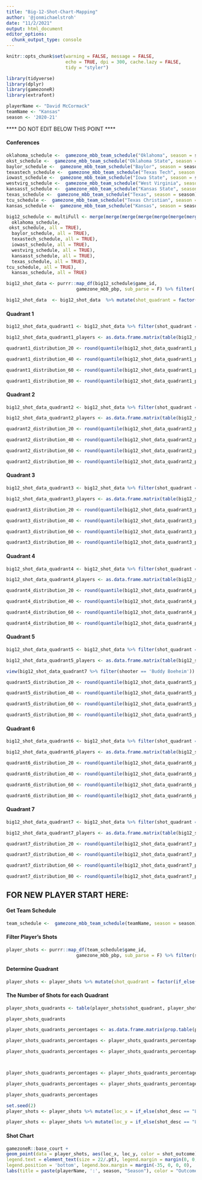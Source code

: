 ```yaml
---
title: "Big-12-Shot-Chart-Mapping"
author: '@jonmichaelstroh'
date: "11/2/2021"
output: html_document
editor_options: 
  chunk_output_type: console
---
```


```r
knitr::opts_chunk$set(warning = FALSE, message = FALSE, 
                      echo = TRUE, dpi = 300, cache.lazy = FALSE,
                      tidy = "styler")
```

```r
library(tidyverse)
library(dplyr)
library(gamezoneR)
library(extrafont)
```

```r
playerName <- "David McCormack"
teamName <- "Kansas"
season <- '2020-21'
```

**** DO NOT EDIT BELOW THIS POINT ****

#### Conferences

```r
oklahoma_schedule <-  gamezone_mbb_team_schedule("Oklahoma", season = season)
okst_schedule <-  gamezone_mbb_team_schedule("Oklahoma State", season = season)
baylor_schedule <-  gamezone_mbb_team_schedule("Baylor", season = season)
texastech_schedule <-  gamezone_mbb_team_schedule("Texas Tech", season = season)
iowast_schedule <-  gamezone_mbb_team_schedule("Iowa State", season = season)
westvirg_schedule <-  gamezone_mbb_team_schedule("West Virginia", season = season)
kansasst_schedule <-  gamezone_mbb_team_schedule("Kansas State", season = season)
texas_schedule <-  gamezone_mbb_team_schedule("Texas", season = season)
tcu_schedule <-  gamezone_mbb_team_schedule("Texas Christian", season = season)
kansas_schedule <-  gamezone_mbb_team_schedule("Kansas", season = season)

big12_schedule <- multiFull <- merge(merge(merge(merge(merge(merge(merge(merge(merge(
  oklahoma_schedule,
 okst_schedule, all = TRUE),
  baylor_schedule, all = TRUE),
  texastech_schedule, all = TRUE),
  iowast_schedule, all = TRUE),
  westvirg_schedule, all = TRUE),
  kansasst_schedule, all = TRUE),
  texas_schedule, all = TRUE),
tcu_schedule, all = TRUE),
  kansas_schedule, all = TRUE)
```

```r
big12_shot_data <- purrr::map_df(big12_schedule$game_id, 
                          gamezone_mbb_pbp, sub_parse = F) %>% filter(!is.na(loc_x))
```

```r
big12_shot_data  <- big12_shot_data  %>% mutate(shot_quadrant = factor(if_else(loc_x >= 21 & loc_x <= 25 & ((loc_y - 5.25)^2 + (25 - loc_x)^2 <= 16), "Q1", if_else(loc_x > 25 & loc_x <= 29 & ((loc_y - 5.25)^2 + (loc_x - 25)^2 <= 16), "Q1", if_else(loc_x >= 19 & loc_x <= 31 & loc_y <= 19, "Q2", if_else(loc_x <= 12.5 & three_pt == TRUE, "Q5", if_else(loc_x > 12.5 & loc_x < 37.5 & three_pt == TRUE, "Q6", if_else(loc_x >= 37.5 & three_pt == TRUE, "Q7", if_else(loc_x <= 25, "Q3", if_else(loc_x > 25, "Q4", "NA"))))))))))
```

#### Quadrant 1

```r
big12_shot_data_quadrant1 <- big12_shot_data %>% filter(shot_quadrant == "Q1")

big12_shot_data_quadrant1_players <- as.data.frame.matrix(table(big12_shot_data_quadrant1$shooter, big12_shot_data_quadrant1$shot_outcome)) %>% filter(made + missed >= 15) %>% mutate(shooting_percent = (made/(made + missed)) * 100)
```

```r
quadrant1_distribution_20 <- round(quantile(big12_shot_data_quadrant1_players$shooting_percent, c(.2)), digits = 3)

quadrant1_distribution_40 <- round(quantile(big12_shot_data_quadrant1_players$shooting_percent, c(.4)), digits = 3)

quadrant1_distribution_60 <- round(quantile(big12_shot_data_quadrant1_players$shooting_percent, c(.6)), digits = 3)

quadrant1_distribution_80 <- round(quantile(big12_shot_data_quadrant1_players$shooting_percent, c(.8)), digits = 3)
```

#### Quadrant 2

```r
big12_shot_data_quadrant2 <- big12_shot_data %>% filter(shot_quadrant == "Q2")

big12_shot_data_quadrant2_players <- as.data.frame.matrix(table(big12_shot_data_quadrant2$shooter, big12_shot_data_quadrant2$shot_outcome)) %>% filter(made + missed >= 5) %>% mutate(shooting_percent = (made/(made + missed)) * 100)
```

```r
quadrant2_distribution_20 <- round(quantile(big12_shot_data_quadrant2_players$shooting_percent, c(.2)), digits = 3)

quadrant2_distribution_40 <- round(quantile(big12_shot_data_quadrant2_players$shooting_percent, c(.4)), digits = 3)

quadrant2_distribution_60 <- round(quantile(big12_shot_data_quadrant2_players$shooting_percent, c(.6)), digits = 3)

quadrant2_distribution_80 <- round(quantile(big12_shot_data_quadrant2_players$shooting_percent, c(.8)), digits = 3)
```

#### Quadrant 3

```r
big12_shot_data_quadrant3 <- big12_shot_data %>% filter(shot_quadrant == "Q3")

big12_shot_data_quadrant3_players <- as.data.frame.matrix(table(big12_shot_data_quadrant3$shooter, big12_shot_data_quadrant3$shot_outcome)) %>% filter(made + missed >= 5) %>% mutate(shooting_percent = (made/(made + missed)) * 100)
```

```r
quadrant3_distribution_20 <- round(quantile(big12_shot_data_quadrant3_players$shooting_percent, c(.2)), digits = 3)

quadrant3_distribution_40 <- round(quantile(big12_shot_data_quadrant3_players$shooting_percent, c(.4)), digits = 3)

quadrant3_distribution_60 <- round(quantile(big12_shot_data_quadrant3_players$shooting_percent, c(.6)), digits = 3)

quadrant3_distribution_80 <- round(quantile(big12_shot_data_quadrant3_players$shooting_percent, c(.8)), digits = 3)
```

#### Quadrant 4

```r
big12_shot_data_quadrant4 <- big12_shot_data %>% filter(shot_quadrant == "Q4")

big12_shot_data_quadrant4_players <- as.data.frame.matrix(table(big12_shot_data_quadrant4$shooter, big12_shot_data_quadrant4$shot_outcome)) %>% filter(made + missed >= 5) %>% mutate(shooting_percent = (made/(made + missed)) * 100)
```

```r
quadrant4_distribution_20 <- round(quantile(big12_shot_data_quadrant4_players$shooting_percent, c(.2)), digits = 3)

quadrant4_distribution_40 <- round(quantile(big12_shot_data_quadrant4_players$shooting_percent, c(.4)), digits = 3)

quadrant4_distribution_60 <- round(quantile(big12_shot_data_quadrant4_players$shooting_percent, c(.6)), digits = 3)

quadrant4_distribution_80 <- round(quantile(big12_shot_data_quadrant4_players$shooting_percent, c(.8)), digits = 3)
```

#### Quadrant 5

```r
big12_shot_data_quadrant5 <- big12_shot_data %>% filter(shot_quadrant == "Q5")

big12_shot_data_quadrant5_players <- as.data.frame.matrix(table(big12_shot_data_quadrant5$shooter, big12_shot_data_quadrant5$shot_outcome)) %>% filter(made + missed >= 5) %>% mutate(shooting_percent = (made/(made + missed)) * 100)

view(big12_shot_data_quadrant7 %>% filter(shooter == 'Buddy Boeheim'))
```

```r
quadrant5_distribution_20 <- round(quantile(big12_shot_data_quadrant5_players$shooting_percent, c(.2)), digits = 3)

quadrant5_distribution_40 <- round(quantile(big12_shot_data_quadrant5_players$shooting_percent, c(.4)), digits = 3)

quadrant5_distribution_60 <- round(quantile(big12_shot_data_quadrant5_players$shooting_percent, c(.6)), digits = 3)

quadrant5_distribution_80 <- round(quantile(big12_shot_data_quadrant5_players$shooting_percent, c(.8)), digits = 3)
```

#### Quadrant 6

```r
big12_shot_data_quadrant6 <- big12_shot_data %>% filter(shot_quadrant == "Q6")

big12_shot_data_quadrant6_players <- as.data.frame.matrix(table(big12_shot_data_quadrant6$shooter, big12_shot_data_quadrant6$shot_outcome)) %>% filter(made + missed >= 5) %>% mutate(shooting_percent = (made/(made + missed)) * 100)
```

```r
quadrant6_distribution_20 <- round(quantile(big12_shot_data_quadrant6_players$shooting_percent, c(.2)), digits = 3)

quadrant6_distribution_40 <- round(quantile(big12_shot_data_quadrant6_players$shooting_percent, c(.4)), digits = 3)

quadrant6_distribution_60 <- round(quantile(big12_shot_data_quadrant6_players$shooting_percent, c(.6)), digits = 3)

quadrant6_distribution_80 <- round(quantile(big12_shot_data_quadrant6_players$shooting_percent, c(.8)), digits = 3)
```

#### Quadrant 7

```r
big12_shot_data_quadrant7 <- big12_shot_data %>% filter(shot_quadrant == "Q7")

big12_shot_data_quadrant7_players <- as.data.frame.matrix(table(big12_shot_data_quadrant7$shooter, big12_shot_data_quadrant7$shot_outcome)) %>% filter(made + missed >= 5) %>% mutate(shooting_percent = (made/(made + missed)) * 100)
```

```r
quadrant7_distribution_20 <- round(quantile(big12_shot_data_quadrant7_players$shooting_percent, c(.2)), digits = 3)

quadrant7_distribution_40 <- round(quantile(big12_shot_data_quadrant7_players$shooting_percent, c(.4)), digits = 3)

quadrant7_distribution_60 <- round(quantile(big12_shot_data_quadrant7_players$shooting_percent, c(.6)), digits = 3)

quadrant7_distribution_80 <- round(quantile(big12_shot_data_quadrant7_players$shooting_percent, c(.8)), digits = 3)
```

## FOR NEW PLAYER START HERE:

#### Get Team Schedule

```r
team_schedule <-  gamezone_mbb_team_schedule(teamName, season = season)
```

#### Filter Player's Shots

```r
player_shots <- purrr::map_df(team_schedule$game_id, 
                          gamezone_mbb_pbp, sub_parse = F) %>% filter(shooter == playerName)
```

#### Determine Quadrant

```r
player_shots <- player_shots %>% mutate(shot_quadrant = factor(if_else(loc_x >= 21 & loc_x <= 25 & ((loc_y - 5.25)^2 + (25 - loc_x)^2 <= 16), "Q1", if_else(loc_x > 25 & loc_x <= 29 & ((loc_y - 5.25)^2 + (loc_x - 25)^2 <= 16), "Q1", if_else(loc_x >= 19 & loc_x <= 31 & loc_y <= 19, "Q2", if_else(loc_x <= 12.5 & three_pt == TRUE, "Q5", if_else(loc_x > 12.5 & loc_x < 37.5 & three_pt == TRUE, "Q6", if_else(loc_x >= 37.5 & three_pt == TRUE, "Q7", if_else(loc_x <= 25, "Q3", if_else(loc_x > 25, "Q4", "NA"))))))))))
```

#### The Number of Shots for each Quadrant

```r
player_shots_quadrants <- table(player_shots$shot_quadrant, player_shots$shot_outcome)

player_shots_quadrants
```

```r
player_shots_quadrants_percentages <- as.data.frame.matrix(prop.table(player_shots_quadrants, 1) * 100)

player_shots_quadrants_percentages <- player_shots_quadrants_percentages %>% mutate(Quadrant = 1:nrow(player_shots_quadrants_percentages))

player_shots_quadrants_percentages <- player_shots_quadrants_percentages %>% mutate(color = if_else(Quadrant == 1,if_else(made < quadrant1_distribution_20, "#1a1aff", if_else(made < quadrant1_distribution_40, "#0099ff", if_else(made < quadrant1_distribution_60, "#737373", if_else(made < quadrant1_distribution_80, "#ff8080", "#ff0000")))), if_else(Quadrant == 2,if_else(made < quadrant2_distribution_20, "#1a1aff", if_else(made < quadrant2_distribution_40, "#0099ff", if_else(made < quadrant2_distribution_60, "#737373", if_else(made < quadrant2_distribution_80, "#ff8080", "#ff0000")))), if_else(Quadrant == 3,if_else(made < quadrant3_distribution_20, "#1a1aff", if_else(made < quadrant3_distribution_40, "#0099ff", if_else(made < quadrant3_distribution_60, "#737373", if_else(made < quadrant3_distribution_80, "#ff8080", "#ff0000")))), if_else(Quadrant == 4,if_else(made < quadrant4_distribution_20, "#1a1aff", if_else(made < quadrant4_distribution_40, "#0099ff", if_else(made < quadrant4_distribution_60, "#737373", if_else(made < quadrant4_distribution_80, "#ff8080", "#ff0000")))), if_else(Quadrant == 5,if_else(made < quadrant5_distribution_20, "#1a1aff", if_else(made < quadrant5_distribution_40, "#0099ff", if_else(made < quadrant5_distribution_60, "#737373", if_else(made < quadrant5_distribution_80, "#ff8080", "#ff0000")))), if_else(Quadrant == 6,if_else(made < quadrant6_distribution_20, "#1a1aff", if_else(made < quadrant6_distribution_40, "#0099ff", if_else(made < quadrant6_distribution_60, "#737373", if_else(made < quadrant6_distribution_80, "#ff8080", "#ff0000")))), if_else(Quadrant == 7,if_else(made < quadrant7_distribution_20, "#1a1aff", if_else(made < quadrant7_distribution_40, "#0099ff", if_else(made < quadrant7_distribution_60, "#737373", if_else(made < quadrant7_distribution_80, "#ff8080", "#ff0000")))), "NA"))))))))



player_shots_quadrants_percentages <- player_shots_quadrants_percentages %>% mutate(made = round(made), digits = 0) %>% mutate(made = paste0(made,"%"))

player_shots_quadrants_percentages <- player_shots_quadrants_percentages [1:4,]

player_shots_quadrants_percentages
```

```r
set.seed(2)
player_shots <- player_shots %>% mutate(loc_x = if_else(shot_desc == "Layup Shot" & play_id < 250, loc_x + runif(1, -2, 2), if_else(shot_desc == "Layup Shot" & play_id < 500, loc_x + runif(1, -2, 2), if_else(shot_desc == "Layup Shot" & play_id < 750, loc_x + runif(1, -2, 2), if_else(shot_desc == "Layup Shot", loc_x + runif(1, -2, 2), loc_x)))))

player_shots <- player_shots %>% mutate(loc_y = if_else(shot_desc == "Layup Shot" & play_id < 250, loc_y + runif(1, -1, 2), if_else(shot_desc == "Layup Shot" & play_id < 500, loc_y + runif(1, -1, 2), if_else(shot_desc == "Layup Shot" & play_id < 750, loc_y + runif(1, -1, 2), if_else(shot_desc == "Layup Shot", loc_y + runif(1, -1, 2), loc_y)))))
```

#### Shot Chart

```r
gamezoneR::base_court +
geom_point(data = player_shots, aes(loc_x, loc_y, color = shot_outcome), alpha = 0.6) + scale_color_manual(breaks = c("made", "missed"), values=c('#E8000D', "black")) + geom_text(data = player_shots_quadrants_percentages, x = 22.8, y = 5.2, fontface = "bold", color = player_shots_quadrants_percentages$color, size = 3, aes(label = ifelse(Quadrant == 1, as.character(made),""))) + geom_text(data = player_shots_quadrants_percentages, x = 27, y = 18, fontface = "bold", color = player_shots_quadrants_percentages$color, size = 3, aes(label = ifelse(Quadrant == 2, as.character(made),""))) + geom_text(data = player_shots_quadrants_percentages, x = 16, y = 16, fontface = "bold", color = player_shots_quadrants_percentages$color, size = 3, aes(label = ifelse(Quadrant == 3, as.character(made),""))) + geom_text(data = player_shots_quadrants_percentages, x = 35, y = 12, fontface = "bold", color = player_shots_quadrants_percentages$color, size = 3, aes(label = ifelse(Quadrant == 4, as.character(made),""))) + geom_text(data = player_shots_quadrants_percentages, x = 6, y = 25, fontface = "bold", color = player_shots_quadrants_percentages$color, size = 3, aes(label = ifelse(Quadrant == 5, as.character(made),""))) + geom_text(data = player_shots_quadrants_percentages, x = 23.25, y = 32.25, fontface = "bold", color = player_shots_quadrants_percentages$color, size = 3, aes(label = ifelse(Quadrant == 6, as.character(made),"")))  + geom_text(data = player_shots_quadrants_percentages, x = 48.5, y = 15, fontface = "bold", color = player_shots_quadrants_percentages$color, size = 3, aes(label = ifelse(Quadrant == 7, as.character(made),""))) + theme(plot.background = element_rect(fill = '#FFC82D'), text=element_text(size=16,  family="Myanmar Text"), legend.spacing.x = grid::unit(0, 'cm'),  plot.title = element_text(face = "bold", hjust = 0.5, size = 25/.pt, margin = margin(0, 0, 5, 0)), legend.title = element_text(size = 20/.pt, face = "bold"), 
legend.text = element_text(size = 22/.pt), legend.margin = margin(0, 0, 0, 0),
legend.position = 'bottom', legend.box.margin = margin(-35, 0, 0, 0),  plot.margin = margin(5, 0, 5, 0)) + 
labs(title = paste(playerName, ':', season, "Season"), color = "Outcome", caption = "Creator: @jonmichaelstroh | Data: @gamezoneR")
```